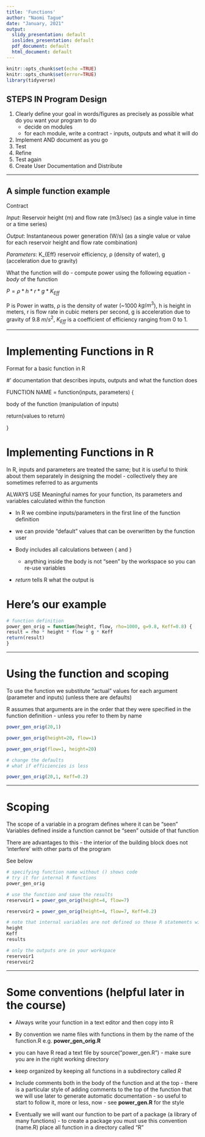 ```yaml
---
title: 'Functions'
author: "Naomi Tague"
date: "January, 2021"
output:
  slidy_presentation: default
  ioslides_presentation: default
  pdf_document: default
  html_document: default
---
```


```r
knitr::opts_chunk$set(echo =TRUE)
knitr::opts_chunk$set(error=TRUE)
library(tidyverse)
```


## STEPS IN Program Design

1. Clearly define your goal in words/figures as precisely as possible what do you want your program to do
      + decide on modules
      + for each module, write a contract - inputs, outputs and what it will do
    

2. Implement AND document as you go
3. Test
4. Refine
5. Test again
6. Create User Documentation and Distribute


---

## A simple function example

Contract

*Input*: Reservoir height (m) and flow rate (m3/sec) (as a single value in time or a time series)

*Output*: Instantaneous power generation (W/s)  (as a single value or value for each reservoir height and flow rate combination)

*Parameters*: K_{Eff} reservoir efficiency, ρ (density of water), g (acceleration due to gravity)

What the function will do - compute power using the following equation - *body* of the function 

$P = ρ * h * r * g * K_{Eff}$

P is Power in watts, ρ is the density of water (~1000 $kg/m^3$), h is height in meters, r is flow rate in cubic meters per second, g is acceleration due to gravity of 9.8 $m/s^2$, $K_{Eff}$ is a coefficient of efficiency ranging from 0 to 1.

---

# Implementing Functions in R

Format for a basic function in R


\#' documentation that describes inputs, outputs and what the function does

FUNCTION NAME = function(inputs, parameters) {

body of the function (manipulation of inputs)

return(values to return)

}

# Implementing Functions in R

In R, inputs and parameters are treated the same; but it is useful to think about them separately in designing the model - collectively they are sometimes referred to as arguments

ALWAYS USE Meaningful names for your function, its parameters and variables calculated within the function


* In R we combine inputs/parameters in the first line of the function definition

* we can provide "default" values that can be overwritten by the function user

* Body includes all calculations between { and }
  + anything inside the body is not "seen" by the workspace so you can re-use variables
  
* *return* tells R what the output is

# Here's our example

```r

# function definition
power_gen_orig = function(height, flow, rho=1000, g=9.8, Keff=0.8) {
result = rho * height * flow * g * Keff
return(result)
}
```

---

# Using the function and scoping

To use the function we substitute "actual" values for each argument (parameter and inputs)
(unless there are defaults)

R assumes that arguments are in the order that they were specified in the function definition - unless
you refer to them by name

```r

power_gen_orig(20,1)

power_gen_orig(height=20, flow=1)

power_gen_orig(flow=1, height=20)

# change the defaults
# what if efficiencies is less

power_gen_orig(20,1, Keff=0.2)

```

---

# Scoping


The scope of a variable in a program defines where it can be “seen” Variables defined inside a function cannot be “seen” outside of that function

There are advantages to this - the interior of the building block does not ‘interfere’ with other parts of the program

See below

```r

# specifying function name without () shows code
# try it for internal R functions
power_gen_orig

# use the function and save the results
reservoir1 = power_gen_orig(height=4, flow=7)

reservoir2 = power_gen_orig(height=4, flow=7, Keff=0.2)

# note that internal variables are not defined so these R statements will FAIL
height
Keff
results

# only the outputs are in your workspace
reservoir1
reservoir2


```

---

# Some conventions (helpful later in the course)

* Always write your function in a text editor and then copy into R

* By convention we name files with functions in them by the name of the function.R
e.g. **power_gen_orig.R**

* you can have R read a text file by source(“power_gen.R”) - make sure you are in the right working directory

* keep organized by keeping all functions in a subdirectory called *R*

* Include comments both in the body of the function and at the top  - there is a particular style of adding comments to the top of the function that we will use later to generate automatic documentation - so useful to start to follow it, more or less, now - see **power_gen.R** for the style



*  Eventually we will want our function to be part of a package (a library of many functions) - to create a package you must use this convention (name.R) place all function in a directory called “R”


